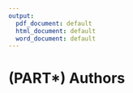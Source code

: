 ```yaml
---
output:
  pdf_document: default
  html_document: default
  word_document: default
---
```


# (PART\*) Authors {-}
